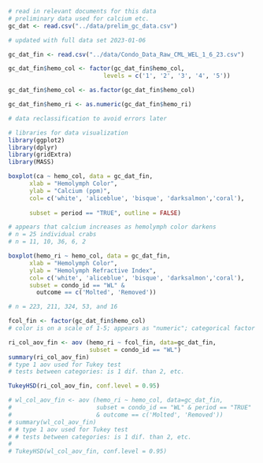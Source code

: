 ```r

# read in relevant documents for this data
# preliminary data used for calcium etc.
gc_dat <- read.csv("../data/prelim_gc_data.csv")

# updated with full data set 2023-01-06

gc_dat_fin <- read.csv("../data/Condo_Data_Raw_CML_WEL_1_6_23.csv")

gc_dat_fin$hemo_col <- factor(gc_dat_fin$hemo_col,
                           levels = c('1', '2', '3', '4', '5'))

gc_dat_fin$hemo_col <- as.factor(gc_dat_fin$hemo_col)

gc_dat_fin$hemo_ri <- as.numeric(gc_dat_fin$hemo_ri)

# data reclassification to avoid errors later

# libraries for data visualization
library(ggplot2)
library(dplyr)
library(gridExtra)
library(MASS)

```

```r

boxplot(ca ~ hemo_col, data = gc_dat_fin,
      xlab = "Hemolymph Color",
      ylab = "Calcium (ppm)",
      col= c('white', 'aliceblue', 'bisque', 'darksalmon','coral'),
      
      subset = period == "TRUE", outline = FALSE)

# appears that calcium increases as hemolymph color darkens
# n = 25 individual crabs
# n = 11, 10, 36, 6, 2
```

```r

boxplot(hemo_ri ~ hemo_col, data = gc_dat_fin,
      xlab = "Hemolymph Color",
      ylab = "Hemolymph Refractive Index",
      col= c('white', 'aliceblue', 'bisque', 'darksalmon','coral'),
      subset = condo_id == "WL" & 
        outcome == c('Molted', 'Removed'))

# n = 223, 211, 324, 53, and 16

```


```r

fcol_fin <- factor(gc_dat_fin$hemo_col)
# color is on a scale of 1-5; appears as "numeric"; categorical factor

ri_col_aov_fin <- aov (hemo_ri ~ fcol_fin, data=gc_dat_fin,
                       subset = condo_id == "WL")
summary(ri_col_aov_fin)
# type 1 aov used for Tukey test
# tests between categories: is 1 dif. than 2, etc.

TukeyHSD(ri_col_aov_fin, conf.level = 0.95) 
```

```r

# wl_col_aov_fin <- aov (hemo_ri ~ hemo_col, data=gc_dat_fin, 
#                        subset = condo_id == "WL" & period == "TRUE" 
#                        & outcome == c('Molted', 'Removed'))
# summary(wl_col_aov_fin)
# # type 1 aov used for Tukey test
# # tests between categories: is 1 dif. than 2, etc.
# 
# TukeyHSD(wl_col_aov_fin, conf.level = 0.95) 

```
